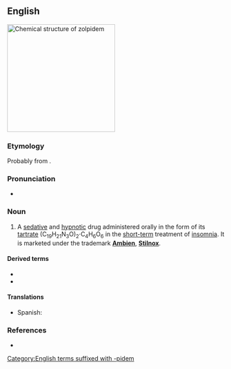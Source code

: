==English==
[[File:Zolpidem2DACS.svg|thumb|250px|Chemical structure of '''zolpidem''']]
{{wikipedia}}

===Etymology===
Probably from {{af|en|imidazole|alt1=(imida)zol(e)|pyridine|alt2=p(yr)id(ine)|acetamide|alt3=(ac)e(ta)m(ide)}}.

===Pronunciation===
* {{a|GA}} {{IPA|en|/ˈzoʊl.pɪˌdɛm/}}

===Noun===
{{en-noun|-}}

# {{lb|en|pharmaceutical drug}} A [[sedative]] and [[hypnotic]] drug administered orally in the form of its [[tartrate]] (C<sub>19</sub>H<sub>21</sub>N<sub>3</sub>O)<sub>2</sub>·C<sub>4</sub>H<sub>6</sub>O<sub>6</sub> in the [[short-term]] treatment of [[insomnia]]. It is marketed under the trademark '''[[Ambien]]''', '''[[Stilnox]]'''.

====Derived terms====
* {{l|en|-pidem||hynoptic/sedative}}
* {{l|en|zolpidem tartrate}}

====Translations====
{{trans-top|type of sedative}}
* Spanish: {{t|es|zolpidén|m}}
{{trans-mid}}
{{trans-bottom}}

===References===
* {{R:Merriam-Webster Online}}

[[Category:English terms suffixed with -pidem]]